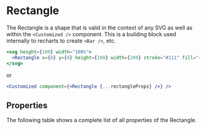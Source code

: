
# Rectangle

The Rectangle is a shape that is valid in the context of any SVG as well as within the `<Customized />` component.
This is a building block used internally to recharts to create `<Bar />`, etc.

```jsx
<svg height={100} width="100%">
  <Rectangle x={0} y={0} height={100} width={200} stroke="#111" fill="red" />
</svg>
```

or

```jsx
<Customized component={<Rectangle {...rectangleProps} />} />
```

<Meta of={ComponentStories} />

<Canvas>
  <Story name="API" of={ComponentStories} />
</Canvas>

## Properties

The following table shows a complete list of all properties of the Rectangle.

<Controls of={ComponentStories.API} />
